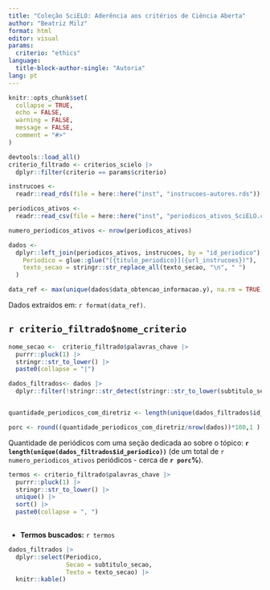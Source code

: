 ```yaml
---
title: "Coleção SciELO: Aderência aos critérios de Ciência Aberta"
author: "Beatriz Milz"
format: html
editor: visual
params:
  criterio: "ethics"
language: 
  title-block-author-single: "Autoria"  
lang: pt
---
```


```r
knitr::opts_chunk$set(
  collapse = TRUE,
  echo = FALSE,
  warning = FALSE,
  message = FALSE,
  comment = "#>"
)
```

```r
devtools::load_all()
criterio_filtrado <- criterios_scielo |> 
  dplyr::filter(criterio == params$criterio)
```

```r
instrucoes <-
  readr::read_rds(file = here::here("inst", "instrucoes-autores.rds"))

periodicos_ativos <-
  readr::read_csv(file = here::here("inst", "periodicos_ativos_SciELO.csv"))

numero_periodicos_ativos <- nrow(periodicos_ativos)

dados <-
  dplyr::left_join(periodicos_ativos, instrucoes, by = "id_periodico") |>  dplyr::mutate(
    Periodico = glue::glue("[{titulo_periodico}]({url_instrucoes})"),
    texto_secao = stringr::str_replace_all(texto_secao, "\n", " ")
  ) 

data_ref <- max(unique(dados$data_obtencao_informacao.y), na.rm = TRUE)
```

Dados extraídos em: `r format(data_ref)`.

## `r criterio_filtrado$nome_criterio`

```r

nome_secao <-  criterio_filtrado$palavras_chave |>
  purrr::pluck(1) |>
  stringr::str_to_lower() |>
  paste0(collapse = "|")

dados_filtrados<- dados |>
  dplyr::filter(!stringr::str_detect(stringr::str_to_lower(subtitulo_secao), nome_secao))


quantidade_periodicos_com_diretriz <- length(unique(dados_filtrados$id_periodico))

porc <- round((quantidade_periodicos_com_diretriz/nrow(dados))*100,1 )
```

Quantidade de periódicos com uma seção dedicada ao sobre o tópico: **`r length(unique(dados_filtrados$id_periodico))`** (de um total de `r numero_periodicos_ativos` periódicos - cerca de **`r porc`%**).

```r
termos <- criterio_filtrado$palavras_chave |>
  purrr::pluck(1) |>
  stringr::str_to_lower() |> 
  unique() |>
  sort() |> 
  paste0(collapse = ", ")
  
```

- **Termos buscados:** `r termos`

```r
dados_filtrados |> 
  dplyr::select(Periodico, 
                Secao = subtitulo_secao,
                Texto = texto_secao) |> 
  knitr::kable()
```
